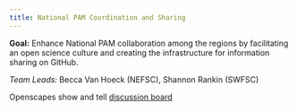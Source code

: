 ```yaml
---
title: National PAM Coordination and Sharing
---
```


**Goal:** Enhance National PAM collaboration among the regions by facilitating an open science culture and creating the infrastructure for information sharing on GitHub. 

*Team Leads:* Becca Van Hoeck (NEFSC), Shannon Rankin (SWFSC)

Openscapes show and tell [discussion board](https://github.com/SAEL-SWFSC/OpenScience/discussions/categories/show-and-tell)
